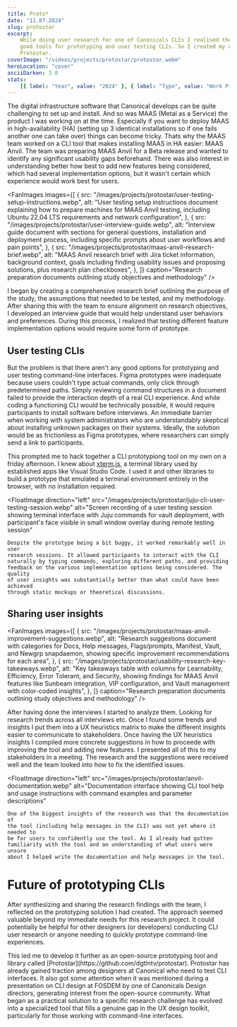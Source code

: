 ```yaml
---
title: Proto*
date: "11.07.2024"
slug: protostar
excerpt:
    While doing user research for one of Canonicals CLIs I realised there are no
    good tools for prototyping and user testing CLIs. So I created my own –
    Protostar.
coverImage: "/videos/projects/protostar/protostar.webm"
heroLocation: "cover"
asciiDarken: 3.0
stats:
    [{ label: "Year", value: "2024" }, { label: "Type", value: "Work Project" }]
---
```


The digital infrastructure software that Canonical develops can be quite
challenging to set up and install. And so was MAAS (Metal as a Service) the
product I was working on at the time. Especially if you want to deploy MAAS in
high-availability (HA) (setting up 3 identical installations so if one fails
another one can take over) things can become tricky. Thats why the MAAS team
worked on a CLI tool that makes installing MAAS in HA easier: MAAS Anvil. The
team was preparing MAAS Anvil for a Beta release and wanted to identify any
significant usability gaps beforehand. There was also interest in understanding
better how best to add new features being considered, which had several
implementation options, but it wasn't certain which experience would work best
for users.

<FanImages
    images={[
        {
            src: "/images/projects/protostar/user-testing-setup-instructions.webp",
            alt: "User testing setup instructions document explaining how to prepare machines for MAAS Anvil testing, including Ubuntu 22.04 LTS requirements and network configuration",
        },
        {
            src: "/images/projects/protostar/user-interview-guide.webp",
            alt: "Interview guide document with sections for general questions, installation and deployment process, including specific prompts about user workflows and pain points",
        },
        {
            src: "/images/projects/protostar/maas-anvil-research-brief.webp",
            alt: "MAAS Anvil research brief with Jira ticket information, background context, goals including finding usability issues and proposing solutions, plus research plan checkboxes",
        },
    ]}
    caption="Research preparation documents outlining study objectives and methodology"
/>

I began by creating a comprehensive research brief outlining the purpose of the
study, the assumptions that needed to be tested, and my methodology. After
sharing this with the team to ensure alignment on research objectives, I
developed an interview guide that would help understand user behaviors and
preferences. During this process, I realized that testing different feature
implementation options would require some form of prototype.

## User testing CLIs

But the problem is that there aren't any good options for prototyping and user
testing command-line interfaces. Figma prototypes were inadequate because users
couldn't type actual commands, only click through predetermined paths. Simply
reviewing command structures in a document failed to provide the interaction
depth of a real CLI experience. And while coding a functioning CLI would be
technically possible, it would require participants to install software before
interviews. An immediate barrier when working with system administrators who are
understandably skeptical about installing unknown packages on their systems.
Ideally, the solution would be as frictionless as Figma prototypes, where
researchers can simply send a link to participants.

This prompted me to hack together a CLI prototypiong tool on my own on a friday
afternoon. I knew about [xterm.js](https://xtermjs.org/), a terminal library
used by established apps like Visual Studio Code. I used it and other libraries
to build a prototype that emulated a terminal environment entirely in the
browser, with no installation required.

<FloatImage
    direction="left"
    src="/images/projects/protostar/juju-cli-user-testing-session.webp"
    alt="Screen recording of a user testing session showing terminal interface with Juju commands for vault deployment, with participant's face visible in small window overlay during remote testing session"
>
    Despite the prototype being a bit buggy, it worked remarkably well in user
    research sessions. It allowed participants to interact with the CLI
    naturally by typing commands, exploring different paths, and providing
    feedback on the various implementation options being considered. The quality
    of user insights was substantially better than what could have been achieved
    through static mockups or theoretical discussions.
</FloatImage>

## Sharing user insights

<FanImages
    images={[
        {
            src: "/images/projects/protostar/maas-anvil-improvement-suggestions.webp",
            alt: "Research suggestions document with categories for Docs, Help messages, Flags/prompts, Manifest, Vault, and Newgrp snapdaemon, showing specific improvement recommendations for each area",
        },
        {
            src: "/images/projects/protostar/usability-research-key-takeaways.webp",
            alt: "Key takeaways table with columns for Learnability, Efficiency, Error Tolerant, and Security, showing findings for MAAS Anvil features like Sunbeam integration, VIP configuration, and Vault management with color-coded insights",
        },
    ]}
    caption="Research preparation documents outlining study objectives and methodology"
/>

After having done the interviews I started to analyze them. Looking for research
trends across all interviews etc. Once I found some trends and insights I put
them into a UX heuristics matrix to make the different insights easier to
communicate to stakeholders. Once having the UX heuristics insights I compiled
more concrete suggestions in how to proceede with improving the tool and adding
new features. I presented all of this to my stakeholders in a meeting. The
research and the suggestions were received well and the team looked into how to
fix the identified issues.

<FloatImage
    direction="left"
    src="/images/projects/protostar/anvil-documentation.webp"
    alt="Documentation interface showing CLI tool help and usage instructions with command examples and parameter descriptions"
>
    One of the biggest insights of the research was that the documentation of
    the tool (including help messages in the CLI) was not yet where it needed to
    be for users to confidently use the tool. As I already had gotten
    familiarity with the tool and an understanding of what users were unsure
    about I helped write the documentation and help messages in the tool.
</FloatImage>

# Future of prototyping CLIs

After synthesizing and sharing the research findings with the team, I reflected
on the prototyping solution I had created. The approach seemed valuable beyond
my immediate needs for this research project. It could potentially be helpful
for other designers (or developers) conducting CLI user research or anyone
needing to quickly prototype command-line experiences.

<FloatImage src="/videos/projects/protostar/protostar.webm">
    This led me to develop it further as an open-source prototyping tool and
    library called [Protostar](https://github.com/dgtlntv/protostar). Protostar
    has already gained traction among designers at Canonical who need to test
    CLI interfaces. It also got some attention when it was mentioned during a
    presentation on CLI design at FOSDEM by one of Canonicals Design directors,
    generating interest from the open-source community. What began as a
    practical solution to a specific research challenge has evolved into a
    specialized tool that fills a genuine gap in the UX design toolkit,
    particularly for those working with command-line interfaces.
</FloatImage>
